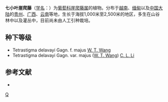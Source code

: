 {{Speciesbox 
| genus = Tetrastigma
| species = delavayi
| authority = Gagnep.
}}
'''七小叶崖爬藤'''（[[学名|学名]]：{{lang|la|''Tetrastigma delavayi''}}）为[[葡萄科|葡萄科]][[崖爬藤属|崖爬藤属]]的植物。分布于[[越南|越南]]、[[缅甸|缅甸]]以及[[中国大陆|中国大陆]]的[[贵州|贵州]]、[[广西|广西]]、[[云南|云南]]等地，生长于海拔1,000米至2,500米的地区，多生在山谷林中以及灌丛中，目前尚未由人工引种栽培。

== 种下等级 ==
* Tetrastigma delavayi Gagn. f. majus [[王文采|W. T. Wang]]
* Tetrastigma delavayi Gagn. var. majus ([[王文采|W. T. Wang]]) [[李朝銮|C. L. Li]]

== 参考文献 ==
<div class="references-small">
* {{cite web| url =http://www.bioinfo.cn/db05/KmzwSpecies.php?action=view&id=23921| title =七小叶崖爬藤| work =《中国高等植物数据库全库》| publisher =中国科学院微生物研究所| author =昆明植物研究所| accessdate =2009-02-21| deadurl =yes| archiveurl =https://web.archive.org/web/20160305040426/http://www.bioinfo.cn/db05/KmzwSpecies.php?action=view&id=23921| archivedate =2016-03-05}}
</div>
{{Taxonbar|from=Q10864583}}

[[Category:崖爬藤属|Q]]
